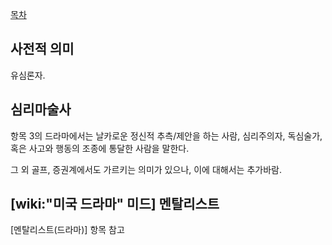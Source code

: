 [[목차]]

== 사전적 의미 ==
유심론자.

== 심리마술사 ==

항목 3의 드라마에서는 날카로운 정신적 추측/제안을 하는 사람, 심리주의자, 독심술가, 혹은 사고와 행동의 조종에 통달한 사람을 말한다.

그 외 골프, 증권계에서도 가르키는 의미가 있으나, 이에 대해서는 추가바람.

== [wiki:"미국 드라마" 미드] 멘탈리스트 ==
[멘탈리스트(드라마)] 항목 참고

